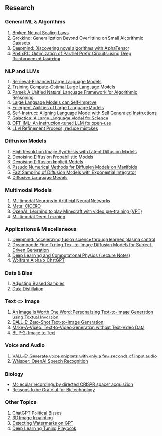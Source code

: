 ## Research

### General ML & Algorithms
1. [Broken Neural Scaling Laws](https://arxiv.org/pdf/2210.14891.pdf)
2. [Grokking: Generalization Beyond Overfitting on Small Algorithmic Datasets](https://arxiv.org/pdf/2201.02177.pdf)
3. [Deepmind: Discovering novel algorithms with AlphaTensor](https://www.nature.com/articles/s41586-022-05172-4)
4. [PrefixRL: Optimization of Parallel Prefix Circuits using Deep Reinforcement Learning](https://arxiv.org/abs/2205.07000)

### NLP and LLMs
1. [Retrieval-Enhanced Large Language Models](https://arxiv.org/abs/2301.00303)
2. [Training Compute-Optimal Large Language Models](https://arxiv.org/abs/2203.15556)
3. [Parsel: A Unified Natural Language Framework for Algorithmic Reasoning](https://arxiv.org/abs/2212.10561)
4. [Large Language Models can Self-Improve](https://arxiv.org/abs/2210.11610)
5. [Emergent Abilities of Large Language Models](https://arxiv.org/pdf/2206.07682.pdf)
6. [Self-Instruct: Aligning Language Model with Self Generated Instructions](https://arxiv.org/pdf/2212.10560.pdf)
7. [Galactica: A Large Language Model for Science](https://galactica.org/static/paper.pdf)
8. [OPT-IML: An instruction-tuned LLM for open-use](https://t.co/ZFaP4PXTVv)
9. [LLM Refinement Process, reduce mistakes](https://twitter.com/cwolferesearch/status/1613643034717028352)


### Diffusion Models
1. [High Resolution Image Synthesis with Latent Diffusion Models](https://arxiv.org/abs/2112.10752)
2. [Denoising Diffusion Probabilistic Models](https://arxiv.org/abs/2006.11239)
3. [Denoising Diffusion Implicit Models](https://arxiv.org/abs/2010.02502)
4. [Pseudo Numerical Methods for Diffusion Models on Manifolds](https://arxiv.org/abs/2202.09778)
5. [Fast Sampling of Diffusion Models with Exponential Integrator](https://arxiv.org/abs/2204.13902)
6. [Diffusion Language Models](https://benanne.github.io/2023/01/09/diffusion-language.html)

### Multimodal Models
1. [Multimodal Neurons in Artificial Neural Networks](https://distill.pub/2021/multimodal-neurons/)
2. [Meta: CICERO](https://ai.facebook.com/research/cicero/)
3. [OpenAI: Learning to play Minecraft with video pre-training (VPT)](https://openai.com/blog/vpt/)
4. [Multimodal Deep Learning](https://t.co/zVnIcSwMIW)

### Applications & Miscellaneous
1. [Deepmind: Accelerating fusion science through learned plasma control](https://www.deepmind.com/blog/accelerating-fusion-science-through-learned-plasma-control)
2. [Dreambooth: Fine Tuning Text-to-Image Diffusion Models for Subject-Driven Generation](https://arxiv.org/abs/2208.12242)
3. [Deep Learning and Computational Physics (Lecture Notes)](https://arxiv.org/abs/2301.00942v1)
4. [Wolfram Alpha x ChatGPT](https://writings.stephenwolfram.com/2023/01/wolframalpha-as-the-way-to-bring-computational-knowledge-superpowers-to-chatgpt/)

### Data & Bias
1. [Adjusting Biased Samples](https://t.co/yVKBfdjAZa)
2. [Data Distillation](https://t.co/qZBhgSofuX)

### Text <> Image
1. [An Image is Worth One Word: Personalizing Text-to-Image Generation using Textual Inversion](https://arxiv.org/abs/2208.01618)
2. [DALL-E: Zero-Shot Text-to-Image Generation](https://arxiv.org/abs/2102.12092)
3. [Make-A-Video: Text-to-Video Generation without Text-Video Data](https://arxiv.org/abs/2209.14792)
4. [BLIP-2: Image to Text](https://github.com/salesforce/LAVIS/tree/main/projects/blip2)

### Voice and Audio
1. [VALL-E: Generate voice snippets with only a few seconds of input audio](https://arxiv.org/abs/2301.02111)
2. [Whisper: OpenAI Speech Recognition](https://arxiv.org/abs/2212.04356)

### Biology

- [Molecular recordings by directed CRISPR spacer acquisition](https://www.science.org/doi/10.1126/science.aaf1175)
- [Reasons to be Grateful for Biotechnology](https://www.readcodon.com/p/biotech-grateful)

### Other Topics
1. [ChatGPT Political Biases](https://davidrozado.substack.com/p/political-bias-chatgpt)
2. [3D Image Inpainting](https://colab.research.google.com/github/mrm8488/shared_colab_notebooks/blob/master/3D_Photo_Inpainting_multiple_download.ipynb#scrollTo=5o-EIMeaghU0)
3. [Detecting Watermarks on GPT](https://twitter.com/tomgoldsteincs/status/1618287665006403585?s=20&t=M3iFtvAjzAXtua_e1l-WzQ)
4. [Deep Learning Tuning Playbook](https://github.com/google-research/tuning_playbook)




